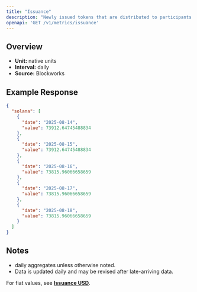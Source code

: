 ```yaml
---
title: "Issuance"
description: "Newly issued tokens that are distributed to participants (such as validators, miners, or stakers) as compensation for participating in consensus."
openapi: 'GET /v1/metrics/issuance'
---
```


## Overview

- **Unit:** native units
- **Interval:** daily
- **Source:** Blockworks

## Example Response

```json
{
  "solana": [
    {
      "date": "2025-08-14",
      "value": 73912.64745488834
    },
    {
      "date": "2025-08-15",
      "value": 73912.64745488834
    },
    {
      "date": "2025-08-16",
      "value": 73815.96066658659
    },
    {
      "date": "2025-08-17",
      "value": 73815.96066658659
    },
    {
      "date": "2025-08-18",
      "value": 73815.96066658659
    }
  ]
}
```

## Notes
- daily aggregates unless otherwise noted.
- Data is updated daily and may be revised after late-arriving data.


<Note>For fiat values, see **[Issuance USD](./issuance-usd)**.</Note>